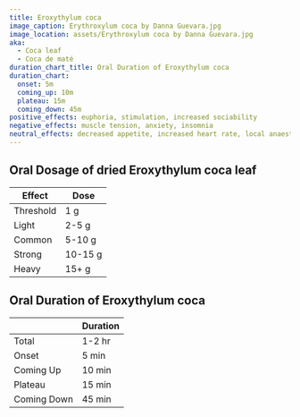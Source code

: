 ```yaml
---
title: Eroxythylum coca
image_caption: Erythroxylum coca by Danna Guevara.jpg
image_location: assets/Erythroxylum coca by Danna Guevara.jpg
aka:
  - Coca leaf
  - Coca de maté
duration_chart_title: Oral Duration of Eroxythylum coca
duration_chart:
  onset: 5m
  coming_up: 10m
  plateau: 15m
  coming_down: 45m
positive_effects: euphoria, stimulation, increased sociability
negative_effects: muscle tension, anxiety, insomnia
neutral_effects: decreased appetite, increased heart rate, local anaesthesia
---
```


## Oral Dosage of dried Eroxythylum coca leaf
| Effect | Dose |
| --- | --- |
| Threshold | 1 g |
| Light | 2-5 g |
| Common | 5-10 g |
| Strong | 10-15 g |
| Heavy | 15+ g |

## Oral Duration of Eroxythylum coca
|  | Duration |
| --- | --- |
| Total | 1-2 hr |
| Onset | 5 min |
| Coming Up | 10 min |
| Plateau | 15 min |
| Coming Down | 45 min |





